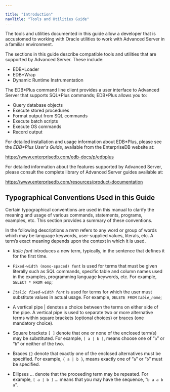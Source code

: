 ---

title: "Introduction"
navTitle: "Tools and Utilities Guide"
---

<div id="introduction" class="registered_link"></div>

The tools and utilities documented in this guide allow a developer that is accustomed to working with Oracle utilities to work with Advanced Server in a familiar environment.

The sections in this guide describe compatible tools and utilities that are supported by Advanced Server. These include:

- EDB*Loader
- EDB*Wrap
- Dynamic Runtime Instrumentation

The EDB\*Plus command line client provides a user interface to Advanced Server that supports SQL\*Plus commands; EDB*Plus allows you to:

- Query database objects
- Execute stored procedures
- Format output from SQL commands
- Execute batch scripts
- Execute OS commands
- Record output

For detailed installation and usage information about EDB*Plus, please see the *EDB\*Plus User's Guide*, available from the EnterpriseDB website at:

https://www.enterprisedb.com/edb-docs/p/edbplus

For detailed information about the features supported by Advanced Server, please consult the complete library of Advanced Server guides available at:

https://www.enterprisedb.com/resources/product-documentation

## Typographical Conventions Used in this Guide

Certain typographical conventions are used in this manual to clarify the meaning and usage of various commands, statements, programs, examples, etc. This section provides a summary of these conventions.

In the following descriptions a *term* refers to any word or group of words which may be language keywords, user-supplied values, literals, etc. A term’s exact meaning depends upon the context in which it is used.

- *Italic font* introduces a new term, typically, in the sentence that defines it for the first time.
- `Fixed-width (mono-spaced) font` is used for terms that must be given literally such as SQL commands, specific table and column names used in the examples, programming language keywords, etc. For example, `SELECT * FROM emp`;

- *`Italic fixed-width font`* is used for terms for which the user must substitute values in actual usage. For example, `DELETE FROM` *`table_name`*;
- A vertical pipe | denotes a choice between the terms on either side of the pipe. A vertical pipe is used to separate two or more alternative terms within square brackets (optional choices) or braces (one mandatory choice).
- Square brackets `[ ]` denote that one or none of the enclosed term(s) may be substituted. For example, `[ a | b ]`, means choose one of “`a`” or “`b`” or neither of the two.
- Braces `{}` denote that exactly one of the enclosed alternatives must be specified. For example, `{ a | b }`, means exactly one of “`a`” or “`b`” must be specified.
- Ellipses ... denote that the proceeding term may be repeated. For example, `[ a | b ]` ... means that you may have the sequence, “`b a a b a`”.